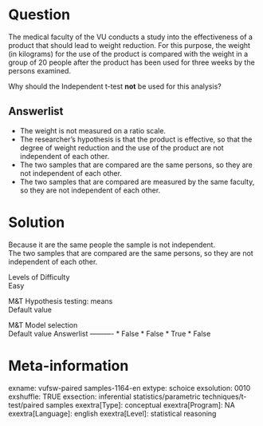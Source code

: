 Question
========
The medical faculty of the VU conducts a study into the effectiveness of
a product that should lead to weight reduction. For this purpose, the
weight (in kilograms) for the use of the product is compared with the
weight in a group of 20 people after the product has been used for three
weeks by the persons examined.  
  
Why should the Independent t-test **not** be used for this analysis?

Answerlist
----------
* The weight is not measured on a ratio scale.
* The researcher's hypothesis is that the product is effective, so that
  the degree of weight reduction and the use of the product are not
  independent of each other.
* The two samples that are compared are the same persons, so they are not
  independent of each other.
* The two samples that are compared are measured by the same faculty, so
  they are not independent of each other.

Solution
========





Because it are the same people the sample is not independent.  
The two samples that are compared are the same persons, so they are not
independent of each other.





Levels of Difficulty  
Easy

M&T Hypothesis testing: means  
Default value

M&T Model selection  
Default value
Answerlist
----------
* False
* False
* True
* False

Meta-information
================
exname: vufsw-paired samples-1164-en
extype: schoice
exsolution: 0010
exshuffle: TRUE
exsection: inferential statistics/parametric techniques/t-test/paired samples
exextra[Type]: conceptual
exextra[Program]: NA
exextra[Language]: english
exextra[Level]: statistical reasoning

